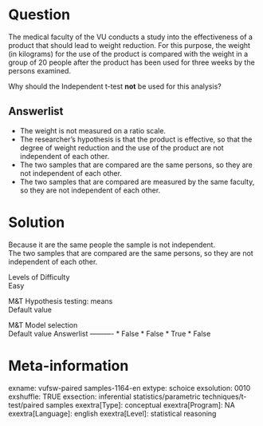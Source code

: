 Question
========
The medical faculty of the VU conducts a study into the effectiveness of
a product that should lead to weight reduction. For this purpose, the
weight (in kilograms) for the use of the product is compared with the
weight in a group of 20 people after the product has been used for three
weeks by the persons examined.  
  
Why should the Independent t-test **not** be used for this analysis?

Answerlist
----------
* The weight is not measured on a ratio scale.
* The researcher's hypothesis is that the product is effective, so that
  the degree of weight reduction and the use of the product are not
  independent of each other.
* The two samples that are compared are the same persons, so they are not
  independent of each other.
* The two samples that are compared are measured by the same faculty, so
  they are not independent of each other.

Solution
========





Because it are the same people the sample is not independent.  
The two samples that are compared are the same persons, so they are not
independent of each other.





Levels of Difficulty  
Easy

M&T Hypothesis testing: means  
Default value

M&T Model selection  
Default value
Answerlist
----------
* False
* False
* True
* False

Meta-information
================
exname: vufsw-paired samples-1164-en
extype: schoice
exsolution: 0010
exshuffle: TRUE
exsection: inferential statistics/parametric techniques/t-test/paired samples
exextra[Type]: conceptual
exextra[Program]: NA
exextra[Language]: english
exextra[Level]: statistical reasoning

